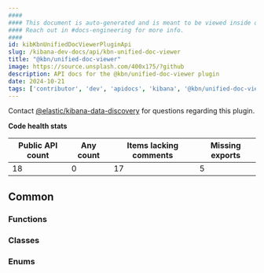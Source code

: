 ```yaml
---
####
#### This document is auto-generated and is meant to be viewed inside our experimental, new docs system.
#### Reach out in #docs-engineering for more info.
####
id: kibKbnUnifiedDocViewerPluginApi
slug: /kibana-dev-docs/api/kbn-unified-doc-viewer
title: "@kbn/unified-doc-viewer"
image: https://source.unsplash.com/400x175/?github
description: API docs for the @kbn/unified-doc-viewer plugin
date: 2024-10-21
tags: ['contributor', 'dev', 'apidocs', 'kibana', '@kbn/unified-doc-viewer']
---
```




Contact [@elastic/kibana-data-discovery](https://github.com/orgs/elastic/teams/kibana-data-discovery) for questions regarding this plugin.

**Code health stats**

| Public API count  | Any count | Items lacking comments | Missing exports |
|-------------------|-----------|------------------------|-----------------|
| 18 | 0 | 17 | 5 |

## Common

### Functions
<DocDefinitionList data={kbnUnifiedDocViewerObj.common.functions}/>

### Classes
<DocDefinitionList data={kbnUnifiedDocViewerObj.common.classes}/>

### Enums
<DocDefinitionList data={kbnUnifiedDocViewerObj.common.enums}/>

